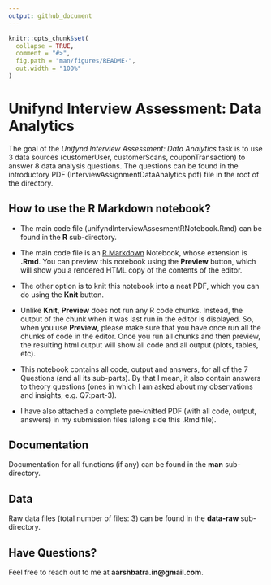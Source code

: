 ```yaml
---
output: github_document
---
```


<!-- README.md is generated from README.Rmd. Please edit that file -->

```r
knitr::opts_chunk$set(
  collapse = TRUE,
  comment = "#>",
  fig.path = "man/figures/README-",
  out.width = "100%"
)
```

# Unifynd Interview Assessment: Data Analytics

<!-- badges: start -->
<!-- badges: end -->

The goal of the *Unifynd Interview Assessment: Data Analytics* task is to use 3 data sources (customerUser, customerScans, couponTransaction) to answer 8 data analysis questions. The questions can be found in the introductory PDF (InterviewAssignmentDataAnalytics.pdf) file in the root of the directory.

## How to use the R Markdown notebook?

* The main code file (unifyndInterviewAssesmentRNotebook.Rmd) can be found in the **R** sub-directory. 

* The main code file is an [R Markdown](http://rmarkdown.rstudio.com) Notebook, whose extension is **.Rmd**. You can preview this notebook using the **Preview** button, which will show you a rendered HTML copy of the contents of the editor. 

* The other option is to knit this notebook into a neat PDF, which you can do using the **Knit** button.

* Unlike **Knit**, **Preview** does not run any R code chunks. Instead, the output of the chunk when it was last run in the editor is displayed. So, when you use **Preview**, please make sure that you have once run all the chunks of code in the editor. Once you run all chunks and then preview, the resulting html output will show all code and all output (plots, tables, etc).

* This notebook contains all code, output and answers, for all of the 7 Questions (and all its sub-parts). By that I mean, it also contain answers to theory questions (ones in which I am asked about my observations and insights, e.g. Q7:part-3).

* I have also attached a complete pre-knitted PDF (with all code, output, answers) in my submission files (along side this .Rmd file).


## Documentation

Documentation for all functions (if any) can be found in the **man** sub-directory.

## Data

Raw data files (total number of files: 3) can be found in the **data-raw** sub-directory.

## Have Questions?

Feel free to reach out to me at **aarshbatra.in@gmail.com**.
